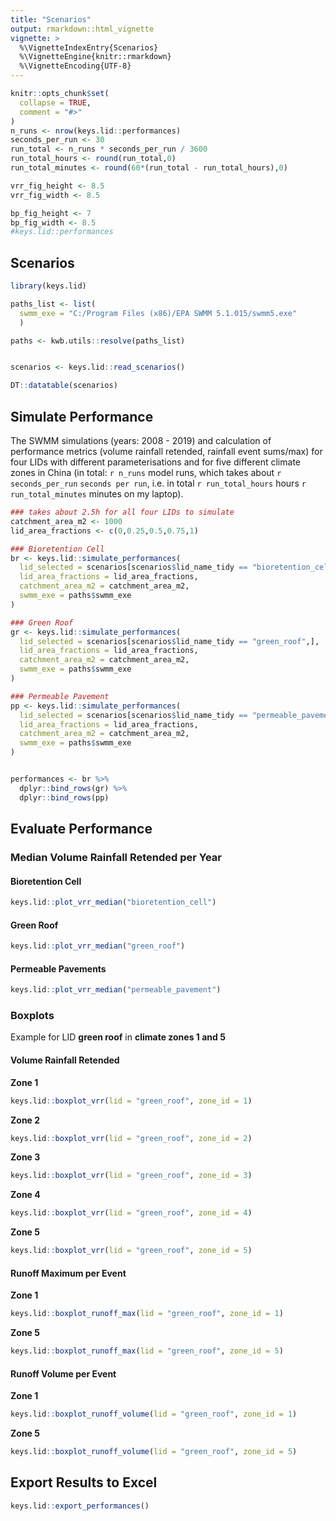 ```yaml
---
title: "Scenarios"
output: rmarkdown::html_vignette
vignette: >
  %\VignetteIndexEntry{Scenarios}
  %\VignetteEngine{knitr::rmarkdown}
  %\VignetteEncoding{UTF-8}
---
```


```r
knitr::opts_chunk$set(
  collapse = TRUE,
  comment = "#>"
)
n_runs <- nrow(keys.lid::performances)
seconds_per_run <- 30
run_total <- n_runs * seconds_per_run / 3600
run_total_hours <- round(run_total,0)
run_total_minutes <- round(60*(run_total - run_total_hours),0) 

vrr_fig_height <- 8.5
vrr_fig_width <- 8.5

bp_fig_height <- 7
bp_fig_width <- 8.5
#keys.lid::performances
```

## Scenarios

```r
library(keys.lid)

paths_list <- list(
  swmm_exe = "C:/Program Files (x86)/EPA SWMM 5.1.015/swmm5.exe"
  )

paths <- kwb.utils::resolve(paths_list)


scenarios <- keys.lid::read_scenarios()

DT::datatable(scenarios)


```
## Simulate Performance

The SWMM simulations (years: 2008 - 2019) and calculation of 
performance metrics (volume rainfall retended, rainfall event sums/max) for four 
LIDs with different parameterisations and for five different climate zones 
in China (in total: `r n_runs` model runs, which takes about `r seconds_per_run` `seconds per run`, i.e. in total `r run_total_hours` hours  `r run_total_minutes` minutes on my laptop).

```r

### takes about 2.5h for all four LIDs to simulate
catchment_area_m2 <- 1000
lid_area_fractions <- c(0,0.25,0.5,0.75,1)

### Bioretention Cell
br <- keys.lid::simulate_performances(
  lid_selected = scenarios[scenarios$lid_name_tidy == "bioretention_cell",],
  lid_area_fractions = lid_area_fractions,
  catchment_area_m2 = catchment_area_m2,
  swmm_exe = paths$swmm_exe
)

### Green Roof
gr <- keys.lid::simulate_performances(
  lid_selected = scenarios[scenarios$lid_name_tidy == "green_roof",],
  lid_area_fractions = lid_area_fractions,
  catchment_area_m2 = catchment_area_m2,
  swmm_exe = paths$swmm_exe
)

### Permeable Pavement
pp <- keys.lid::simulate_performances(
  lid_selected = scenarios[scenarios$lid_name_tidy == "permeable_pavement",],
  lid_area_fractions = lid_area_fractions,
  catchment_area_m2 = catchment_area_m2,
  swmm_exe = paths$swmm_exe
)


performances <- br %>%
  dplyr::bind_rows(gr) %>%
  dplyr::bind_rows(pp)

```

## Evaluate Performance

### Median Volume Rainfall Retended per Year

#### Bioretention Cell 

```r

keys.lid::plot_vrr_median("bioretention_cell")

```

#### Green Roof 

```r

keys.lid::plot_vrr_median("green_roof")

```

#### Permeable Pavements 

```r

keys.lid::plot_vrr_median("permeable_pavement")

```


### Boxplots

Example for LID **green roof** in **climate zones 1 and 5**

#### Volume Rainfall Retended 

**Zone 1**

```r

keys.lid::boxplot_vrr(lid = "green_roof", zone_id = 1)

```

**Zone 2**

```r

keys.lid::boxplot_vrr(lid = "green_roof", zone_id = 2)

```

**Zone 3**

```r

keys.lid::boxplot_vrr(lid = "green_roof", zone_id = 3)

```

**Zone 4**

```r

keys.lid::boxplot_vrr(lid = "green_roof", zone_id = 4)

```

**Zone 5**

```r

keys.lid::boxplot_vrr(lid = "green_roof", zone_id = 5)

```

#### Runoff Maximum per Event 

**Zone 1**

```r

keys.lid::boxplot_runoff_max(lid = "green_roof", zone_id = 1)

```
**Zone 5**

```r

keys.lid::boxplot_runoff_max(lid = "green_roof", zone_id = 5)

```

#### Runoff Volume per Event 

**Zone 1**

```r

keys.lid::boxplot_runoff_volume(lid = "green_roof", zone_id = 1)

```
**Zone 5**

```r

keys.lid::boxplot_runoff_volume(lid = "green_roof", zone_id = 5)

```

## Export Results to Excel

```r

keys.lid::export_performances()

```
